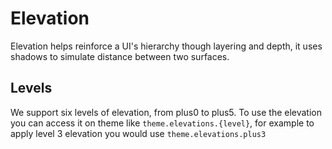 
<Meta title="Foundations/Elevation" />

# Elevation

Elevation helps reinforce a UI's hierarchy though layering and depth, it uses shadows to simulate distance between two surfaces.

## Levels

We support six levels of elevation, from plus0 to plus5. To use the elevation you can access it on theme like `theme.elevations.{level}`, for example to apply level 3 elevation you would use `theme.elevations.plus3`

<ElevationList />
